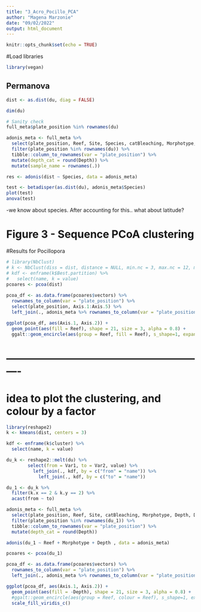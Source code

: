 ```yaml
---
title: "3_Acro_Pocillo_PCA"
author: "Magena Marzonie"
date: "09/02/2022"
output: html_document
---
```


```r
knitr::opts_chunk$set(echo = TRUE)
```

#Load libraries 
```r
library(vegan)
```


## Permanova
```r
dist <- as.dist(du, diag = FALSE)

dim(du)

# Sanity check
full_meta$plate_position %in% rownames(du)

adonis_meta <- full_meta %>%
  select(plate_position, Reef, Site, Species, catBleaching, Morphotype, Depth, DHW, GPS_S = `GPS south`, GPS_E = `GPS east`, Aspect, Exposure) %>%
  filter(plate_position %in% rownames(du)) %>%
  tibble::column_to_rownames(var = "plate_position") %>%
  mutate(depth_cat = round(Depth)) %>%
  mutate(sample_name = rownames(.))

res <- adonis(dist ~ Species, data = adonis_meta)

test <- betadisper(as.dist(du), adonis_meta$Species)
plot(test)
anova(test)
```
-we know about species. After accounting for this.. what about latitude? 


# Figure 3 - Sequence PCoA clustering 

#Results for Pocillopora 
```r
# library(NbClust)
# k <- NbClust(diss = dist, distance = NULL, min.nc = 3, max.nc = 12, method = "ward.D2", index = "silhouette")
# kdf <- enframe(k$Best.partition) %>%
#   select(name, k = value)
pcoares <- pcoa(dist)
            
pcoa_df <- as.data.frame(pcoares$vectors) %>%
  rownames_to_column(var = "plate_position") %>%
  select(plate_position, Axis.1:Axis.5) %>% 
  left_join(., adonis_meta %>% rownames_to_column(var = "plate_position"))

ggplot(pcoa_df, aes(Axis.1, Axis.2)) +
  geom_point(aes(fill = Reef), shape = 21, size = 3, alpha = 0.8) +
  ggalt::geom_encircle(aes(group = Reef, fill = Reef), s_shape=1, expand=0, alpha = 0.1) 
```



# ----------------------------------------------------------



# idea to plot the clustering, and colour by a factor

```r
library(reshape2)
k <- kmeans(dist, centers = 3)

kdf <- enframe(k$cluster) %>%
  select(name, k = value)

du_k <- reshape2::melt(du) %>%
        select(from = Var1, to = Var2, value) %>% 
          left_join(., kdf, by = c("from" = "name")) %>%
            left_join(., kdf, by = c("to" = "name"))

du_1 <- du_k %>%
  filter(k.x == 2 & k.y == 2) %>%
  acast(from ~ to)

adonis_meta <- full_meta %>%
  select(plate_position, Reef, Site, catBleaching, Morphotype, Depth, DHW, GPS_S = `GPS south`, GPS_E = `GPS east`, Aspect, Exposure) %>%
  filter(plate_position %in% rownames(du_1)) %>%
  tibble::column_to_rownames(var = "plate_position") %>%
  mutate(depth_cat = round(Depth))

adonis(du_1 ~ Reef + Morphotype + Depth , data = adonis_meta)

pcoares <- pcoa(du_1)

pcoa_df <- as.data.frame(pcoares$vectors) %>%
  rownames_to_column(var = "plate_position") %>%
  left_join(., adonis_meta %>% rownames_to_column(var = "plate_position"))

ggplot(pcoa_df, aes(Axis.1, Axis.2)) +
  geom_point(aes(fill = -Depth), shape = 21, size = 3, alpha = 0.8) +
  #ggalt::geom_encircle(aes(group = Reef, colour = Reef), s_shape=1, expand=0) + 
  scale_fill_viridis_c()
```

